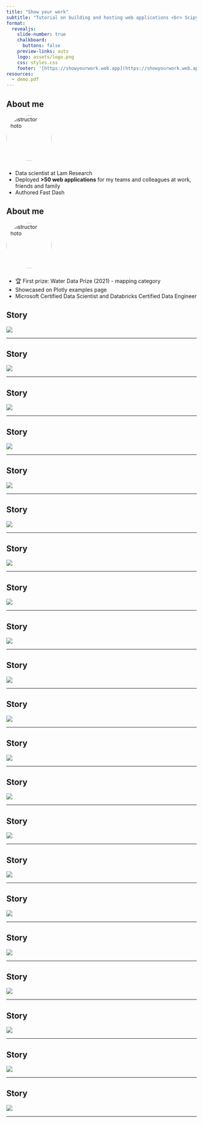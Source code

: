 ```yaml
---
title: "Show your work"
subtitle: "Tutorial on building and hosting web applications <br> Scipy 2025"
format:
  revealjs: 
    slide-number: true
    chalkboard: 
      buttons: false
    preview-links: auto
    logo: assets/logo.png
    css: styles.css
    footer: '[https://showyourwork.web.app](https://showyourwork.web.app)'
resources:
  - demo.pdf
---
```


## About me

<img src="https://dkedar.com/assets/me.png" alt="Instructor Photo" style="width:120px; border-radius:50%; margin-bottom:10px;" />

- Data scientist at Lam Research
- Deployed **>50 web applications** for my teams and colleagues at work, friends and family
- Authored Fast Dash

## About me

<img src="https://dkedar.com/assets/me.png" alt="Instructor Photo" style="width:120px; border-radius:50%; margin-bottom:10px;" />

- 🏆 First prize: Water Data Prize (2021) - mapping category
- Showcased on Plotly examples page
- Microsoft Certified Data Scientist and Databricks Certified Data Engineer

## Story

![](assets/story/story1.png)

---

## Story

![](assets/story/story2.png)

---

## Story

![](assets/story/story3.png)

---

## Story

![](assets/story/story4.png)

---

## Story

![](assets/story/story5.png)

---

## Story

![](assets/story/story6.png)

---

## Story

![](assets/story/story7.png)

---

## Story

![](assets/story/story8.png)

---

## Story

![](assets/story/story9.png)

---

## Story

![](assets/story/story10.png)

---

## Story

![](assets/story/story11.png)

---

## Story

![](assets/story/story12.png)

---

## Story

![](assets/story/story13.png)

---

## Story

![](assets/story/story14.png)

---

## Story

![](assets/story/story15.png)

---

## Story

![](assets/story/story16.png)

---

## Story

![](assets/story/story17.png)

---

## Story

![](assets/story/story18.png)

---

## Story

![](assets/story/story19.png)

---

## Story

![](assets/story/story20.png)

---


## Story

![](assets/logo.png)

---